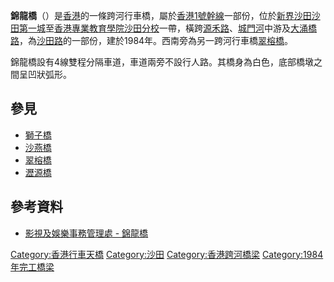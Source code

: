 {{Infobox_Bridge
|bridge_name= 錦龍橋<br>Dragon Bridge
|also_known_as=
|image= Dragon Bridge in Shatin 2014.jpg
|caption= 錦龍橋
|official_name= 
|carries= {{香港幹線標誌|1|size=20px}} [[香港1號幹線|香港1號幹線]]
|crosses= [[城門河|城門河]]
|locale= [[沙田區|沙田區]][[城門河|城門河]]中游
|maint= 
|id= 
|design= 
|mainspan= 
|length= 
|width= 
|clearance= 
|below= 
|traffic= 
|open= 1984年
|closed= 
|toll= 免費
|map_cue= 
|map_image= 
|map_text= 
|map_width= 
|coordinates= 
|lat= 
|long= 
}}
'''錦龍橋'''（{{lang-en|'''Dragon Bridge'''}}）是[[香港|香港]]的一條跨河行車橋，屬於[[香港1號幹線|香港1號幹線]]一部份，位於[[新界|新界]][[沙田_(香港)|沙田]][[沙田第一城|沙田第一城]]至[[香港專業教育學院沙田分校|香港專業教育學院沙田分校]]一帶，橫跨[[源禾路|源禾路]]、[[城門河|城門河]]中游及[[大涌橋路|大涌橋路]]，為[[沙田路_(香港)|沙田路]]的一部份，建於1984年。西南旁為另一跨河行車橋[[翠榕橋|翠榕橋]]。

錦龍橋設有4線雙程分隔車道，車道兩旁不設行人路。其橋身為白色，底部橋墩之間呈凹狀弧形。

== 參見 ==
* [[獅子橋_(香港)|獅子橋]]
* [[沙燕橋|沙燕橋]]
* [[翠榕橋|翠榕橋]]
* [[瀝源橋|瀝源橋]]

== 參考資料 ==
* [https://web.archive.org/web/20071028005138/http://www.fso-tela.gov.hk/accessibility/chi/locations_details.cfm?Photo_Num=00959 影視及娛樂事務管理處 - 錦龍橋]

{{HK-road-stub}}

[[Category:香港行車天橋|Category:香港行車天橋]]
[[Category:沙田|Category:沙田]]
[[Category:香港跨河橋梁|Category:香港跨河橋梁]]
[[Category:1984年完工橋梁|Category:1984年完工橋梁]]